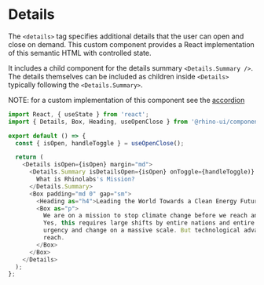 
<Meta title="Components/Details/Codesandbox" />

# Details

The `<details>` tag specifies additional details that the user can open and close on demand. This custom component
provides a React implementation of this semantic HTML with controlled state.

It includes a child component for the details summary `<Details.Summary />`. The details themselves can be included as children
inside `<Details>` typically following the `<Details.Summary>`.

NOTE: for a custom implementation of this component see the [accordion](/?path=/story/components-accordion-overview--default-story)

```js codesandbox=rhinolabs-components
import React, { useState } from 'react';
import { Details, Box, Heading, useOpenClose } from '@rhino-ui/components';

export default () => {
  const { isOpen, handleToggle } = useOpenClose();

  return (
    <Details isOpen={isOpen} margin="md">
      <Details.Summary isDetailsOpen={isOpen} onToggle={handleToggle)} display="inline">
        What is Rhinolabs's Mission?
      </Details.Summary>
      <Box padding="md 0" gap="sm">
        <Heading as="h4">Leading the World Towards a Clean Energy Future</Heading>
        <Box as="p">
          We are on a mission to stop climate change before we reach an irreversible tipping point.
          Yes, this requires large shifts by entire nations and entire populations. It requires
          urgency and change on a massive scale. But technological advancements have put it within
          reach.
        </Box>
      </Box>
    </Details>
  );
};
```
